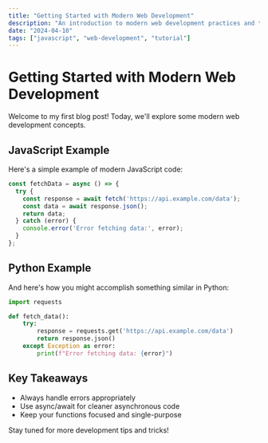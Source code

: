 ```yaml
---
title: "Getting Started with Modern Web Development"
description: "An introduction to modern web development practices and tools"
date: "2024-04-10"
tags: ["javascript", "web-development", "tutorial"]
---
```


# Getting Started with Modern Web Development

Welcome to my first blog post! Today, we'll explore some modern web development concepts.

## JavaScript Example

Here's a simple example of modern JavaScript code:

```javascript
const fetchData = async () => {
  try {
    const response = await fetch('https://api.example.com/data');
    const data = await response.json();
    return data;
  } catch (error) {
    console.error('Error fetching data:', error);
  }
};
```

## Python Example

And here's how you might accomplish something similar in Python:

```python
import requests

def fetch_data():
    try:
        response = requests.get('https://api.example.com/data')
        return response.json()
    except Exception as error:
        print(f"Error fetching data: {error}")
```

## Key Takeaways

- Always handle errors appropriately
- Use async/await for cleaner asynchronous code
- Keep your functions focused and single-purpose

Stay tuned for more development tips and tricks!
